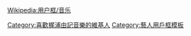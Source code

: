 {{Userbox
  |id={{lang|ja|梶浦由記}}
  |id-c=blue
  |id-fc    = #FFFFFF
  |info=這個用戶喜歡聽'''[[梶浦由記]]'''的作品。
  |info-c=white
  |info-s=9
  |border-c=black
}}
<includeonly>[[Category:喜歡梶浦由記音樂的維基人]]</includeonly>
<noinclude>{{Clear}}[[Wikipedia:用户框/音乐]][[Category:藝人用戶框模板]]</noinclude>